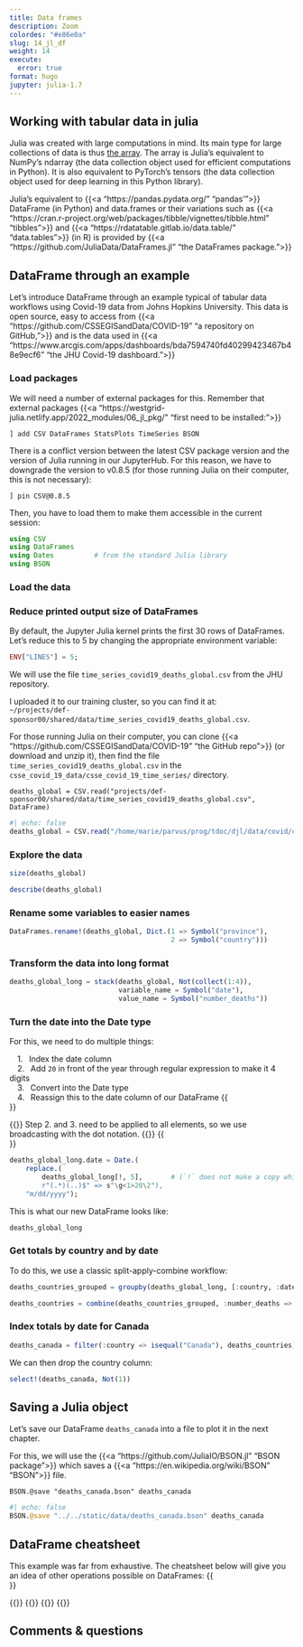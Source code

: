 ```yaml
---
title: Data frames
description: Zoom
colordes: "#e86e0a"
slug: 14_jl_df
weight: 14
execute:
  error: true
format: hugo
jupyter: julia-1.7
---
```


## Working with tabular data in julia

Julia was created with large computations in mind. Its main type for large collections of data is thus [the array](https://westgrid-julia.netlify.app/2022_modules/13_jl_arrays/). The array is Julia's equivalent to NumPy's ndarray (the data collection object used for efficient computations in Python). It is also equivalent to PyTorch's tensors (the data collection object used for deep learning in this Python library).

Julia's equivalent to {{<a "https://pandas.pydata.org/" "pandas'">}} DataFrame (in Python) and data.frames or their variations such as {{<a "https://cran.r-project.org/web/packages/tibble/vignettes/tibble.html" "tibbles">}} and {{<a "https://rdatatable.gitlab.io/data.table/" "data.tables">}} (in R) is provided by {{<a "https://github.com/JuliaData/DataFrames.jl" "the DataFrames package.">}}

## DataFrame through an example

Let's introduce DataFrame through an example typical of tabular data workflows using Covid-19 data from Johns Hopkins University. This data is open source, easy to access from {{<a "https://github.com/CSSEGISandData/COVID-19" "a repository on GitHub,">}} and is the data used in {{<a "https://www.arcgis.com/apps/dashboards/bda7594740fd40299423467b48e9ecf6" "the JHU Covid-19 dashboard.">}}

### Load packages

We will need a number of external packages for this. Remember that external packages {{<a "https://westgrid-julia.netlify.app/2022_modules/06_jl_pkg/" "first need to be installed:">}}

```.julia
] add CSV DataFrames StatsPlots TimeSeries BSON
```

There is a conflict version between the latest CSV package version and the version of Julia running in our JupyterHub. For this reason, we have to downgrade the version to v0.8.5 (for those running Julia on their computer, this is not necessary):

```.julia
] pin CSV@0.8.5
```

Then, you have to load them to make them accessible in the current session:

```julia
using CSV
using DataFrames
using Dates          # from the standard Julia library
using BSON
```

### Load the data
### Reduce printed output size of DataFrames

By default, the Jupyter Julia kernel prints the first 30 rows of DataFrames. Let's reduce this to 5 by changing the appropriate environment variable:

```julia
ENV["LINES"] = 5;
```

We will use the file `time_series_covid19_deaths_global.csv` from the JHU repository.

I uploaded it to our training cluster, so you can find it at: \
`~/projects/def-sponsor00/shared/data/time_series_covid19_deaths_global.csv`.

For those running Julia on their computer, you can clone {{<a "https://github.com/CSSEGISandData/COVID-19" "the GitHub repo">}} (or download and unzip it), then find the file `time_series_covid19_deaths_global.csv` in the `csse_covid_19_data/csse_covid_19_time_series/` directory.

```.julia
deaths_global = CSV.read("projects/def-sponsor00/shared/data/time_series_covid19_deaths_global.csv", DataFrame)
```

```julia
#| echo: false
deaths_global = CSV.read("/home/marie/parvus/prog/tdoc/djl/data/covid/csse_covid_19_data/csse_covid_19_time_series/time_series_covid19_deaths_global.csv", DataFrame)
```

### Explore the data

```julia
size(deaths_global)
```
```julia
describe(deaths_global)
```

### Rename some variables to easier names

```julia
DataFrames.rename!(deaths_global, Dict.(1 => Symbol("province"),
                                        2 => Symbol("country")))
```

### Transform the data into long format

```julia
deaths_global_long = stack(deaths_global, Not(collect(1:4)),
                           variable_name = Symbol("date"),
                           value_name = Symbol("number_deaths"))
```

### Turn the date into the Date type

For this, we need to do multiple things:

&emsp;1. &ensp;Index the date column <br>
&emsp;2. &ensp;Add `20` in front of the year through regular expression to make it 4 digits <br>
&emsp;3. &ensp;Convert into the Date type <br>
&emsp;4. &ensp;Reassign this to the date column of our DataFrame
{{<br size="3">}}

{{<notes>}}
Step 2. and 3. need to be applied to all elements, so we use broadcasting with the dot notation.
{{</notes>}}
{{<br size="3">}}

```julia
deaths_global_long.date = Date.(
    replace.(
        deaths_global_long[!, 5],       # (`!` does not make a copy while indexing)
        r"(.*)(..)$" => s"\g<1>20\2"),
    "m/dd/yyyy");
```

This is what our new DataFrame looks like:

```julia
deaths_global_long
```

### Get totals by country and by date

To do this, we use a classic split-apply-combine workflow:

```julia
deaths_countries_grouped = groupby(deaths_global_long, [:country, :date])
```
```julia
deaths_countries = combine(deaths_countries_grouped, :number_deaths => sum)
```

### Index totals by date for Canada

```julia
deaths_canada = filter(:country => isequal("Canada"), deaths_countries)
```

We can then drop the country column:

```julia
select!(deaths_canada, Not(1))
```

## Saving a Julia object

Let's save our DataFrame `deaths_canada` into a file to plot it in the next chapter.

For this, we will use the {{<a "https://github.com/JuliaIO/BSON.jl" "BSON package">}} which saves a {{<a "https://en.wikipedia.org/wiki/BSON" "BSON">}} file.

```.julia
BSON.@save "deaths_canada.bson" deaths_canada
```
```julia
#| echo: false
BSON.@save "../../static/data/deaths_canada.bson" deaths_canada
```

## DataFrame cheatsheet

This example was far from exhaustive. The cheatsheet below will give you an idea of other operations possible on DataFrames:
{{<br size="3">}}

{{<imgmshadow src="/img/dataframes-0.png" title="" width="%" line-height="1.0rem">}}
{{</imgmshadow>}}
{{<imgmshadow src="/img/dataframes-1.png" title="" width="%" line-height="1.0rem">}}
{{</imgmshadow>}}

## Comments & questions
